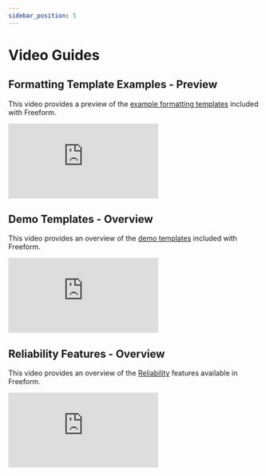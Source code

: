 ```yaml
---
sidebar_position: 5
---
```


# Video Guides

## Formatting Template Examples - Preview

This video provides a preview of the [example formatting templates](../templates/formatting/index.mdx) included with Freeform.

<iframe
  className="video-iframe"
  src="https://www.youtube.com/embed/78LAmvZ0yoA"
  title="Formatting Template Examples - Preview"
  frameborder="0"
  allow="accelerometer; autoplay; clipboard-write; encrypted-media; gyroscope; picture-in-picture; web-share"
  allowfullscreen
></iframe>

## Demo Templates - Overview

This video provides an overview of the [demo templates](../configuration/demo-templates.mdx) included with Freeform.

<iframe
  className="video-iframe"
  src="https://www.youtube.com/embed/bxJtIZNAIoU"
  title="Demo Templates - Overview"
  frameborder="0"
  allow="accelerometer; autoplay; clipboard-write; encrypted-media; gyroscope; picture-in-picture; web-share"
  allowfullscreen
></iframe>

## Reliability Features - Overview

This video provides an overview of the [Reliability](../configuration/settings.mdx) features available in Freeform.

<iframe
  className="video-iframe"
  src="https://www.youtube.com/embed/DoB0OXSzyu0"
  title="Reliability Features - Overview"
  frameborder="0"
  allow="accelerometer; autoplay; clipboard-write; encrypted-media; gyroscope; picture-in-picture; web-share"
  allowfullscreen
></iframe>